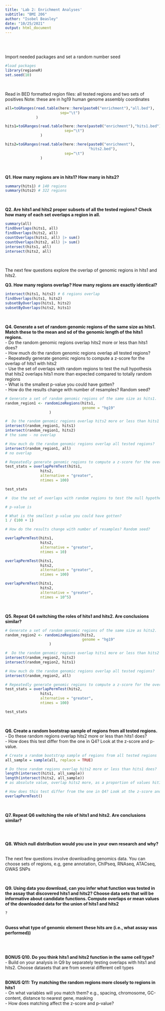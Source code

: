 ```yaml
---
title: 'Lab 2: Enrichment Analyses'
subtitle: "BMI 206"
author: "Isobel Beasley"
date: "10/25/2021"
output: html_document
---
```

<br>
<br>

Import needed packages and set a random number seed
```r
#load packages
library(regioneR)
set.seed(10)
```
<br>

Read in BED formatted region files: all tested regions and two sets of positives
Note: these are in hg19 human genome assembly coordinates
```r

all=toGRanges(read.table(here::here(paste0("enrichment"),"all.bed"),
                         sep="\t")
              )

hits1=toGRanges(read.table(here::here(paste0("enrichment"),"hits1.bed"),
                           sep="\t")
                )

hits2=toGRanges(read.table(here::here(paste0("enrichment"),
                                      "hits2.bed"),
                           sep="\t")
                )
```
<br>

__Q1. How many regions are in hits1? How many in hits2?__ 
```r
summary(hits1) # 140 regions
summary(hits2) # 322 regions
```
<br>

__Q2. Are hits1 and hits2 proper subsets of all the tested regions? Check how many of each set overlaps a region in all.__
```r
summary(all)
findOverlaps(hits1, all)
findOverlaps(hits2, all)
countOverlaps(hits1, all) |> sum()
countOverlaps(hits2, all) |> sum()
intersect(hits1, all) 
intersect(hits2, all)
```
<br>

The next few questions explore the overlap of genomic regions in hits1 and hits2.

__Q3. How many regions overlap? How many regions are exactly identical?__
```r
intersect(hits1, hits2) # 6 regions overlap
findOverlaps(hits1, hits2)
subsetByOverlaps(hits1, hits2)
subsetByOverlaps(hits2, hits1)
```
<br>

__Q4. Generate a set of random genomic regions of the same size as hits1. Match these to the mean and sd of the genomic length of the hits1 regions.__ <br>
- Do the random genomic regions overlap hits2 more or less than hits1 does? <br>
- How much do the random genomic regions overlap all tested regions? <br>
- Repeatedly generate genomic regions to compute a z-score for the overlap of hits1 with hits2 <br>
- Use the set of overlaps with random regions to test the null hypothesis that hits2 overlaps hits1 more than expected compared to totally random regions <br> 
- What is the smallest p-value you could have gotten? <br>
- How do the results change with number of resamples? Random seed? <br>

```r

# Generate a set of random genomic regions of the same size as hits1.
random_region1 <- randomizeRegions(hits1, 
                                   genome = "hg19"
                    )

#  Do the random genomic regions overlap hits2 more or less than hits1 does?
intersect(random_region1, hits1)
intersect(random_region1, hits2)
# the same - no overlap 

# How much do the random genomic regions overlap all tested regions?
intersect(random_region1, all)
# no overlap

# Repeatedly generate genomic regions to compute a z-score for the overlap of hits1 with hits2
test_stats = overlapPermTest(hits1,
                hits2,
                alternative = "greater",
                ntimes = 100)

test_stats

#  Use the set of overlaps with random regions to test the null hypothesis that hits2 overlaps hits1 more than expected compared to totally random region

# p-value is

# What is the smallest p-value you could have gotten?
1 / (100 + 1)

# How do the results change with number of resamples? Random seed?

overlapPermTest(hits1,
                hits2,
                alternative = "greater",
                ntimes = 10)

overlapPermTest(hits1,
                hits2,
                alternative = "greater",
                ntimes = 100)

overlapPermTest(hits1,
                hits2,
                alternative = "greater",
                ntimes = 10^5)

```
<br>

__Q5. Repeat Q4 switching the roles of hits1 and hits2. Are conclusions similar?__
```r
# Generate a set of random genomic regions of the same size as hits2.
random_region2 <- randomizeRegions(hits2, 
                                   genome = "hg19"
                    )

#  Do the random genomic regions overlap hits1 more or less than hits2 does?
intersect(random_region2, hits2)
intersect(random_region2, hits1)

# How much do the random genomic regions overlap all tested regions?
intersect(random_region2, all)

# Repeatedly generate genomic regions to compute a z-score for the overlap of hits2 with hits1
test_stats = overlapPermTest(hits2,
                hits1,
                alternative = "greater",
                ntimes = 100)

test_stats


```
<br>

__Q6. Create a random bootstrap sample of regions from all tested regions.__ <br>
- Do these random regions overlap hits2 more or less than hits1 does? <br>
- How does this test differ from the one in Q4? Look at the z-score and p-value. <br>

```r

# Create a random bootstrap sample of regions from all tested regions
all_sample = sample(all, replace = TRUE)

# Do these random regions overlap hits2 more or less than hits1 does?
length(intersect(hits1, all_sample))
length(intersect(hits2, all_sample))
# as absolute value, overlap hits2 more, as a proportion of values hit1 more

# How does this test differ from the one in Q4? Look at the z-score and p-value.
overlapPermTest()
```
<br>

__Q7. Repeat Q6 switching the role of hits1 and hits2. Are conclusions similar?__
```r

```
<br>

__Q8. Which null distribution would you use in your own research and why?__
<br>


<br>
The next few questions involve downloading genomics data. You can choose sets of regions, e.g, gene annotation, ChIPseq, RNAseq, ATACseq, GWAS SNPs


<br>

__Q9. Using data you download, can you infer what function was tested in the assay that discovered hits1 and hits2? Choose data sets that will be informative about candidate functions. Compute overlaps or mean values of the downloaded data for the union of hits1 and hits2__
```r
?
```

<br>
__Guess what type of genomic element these hits are (i.e., what assay was performed))__

<br>
<br>

__BONUS Q10. Do you think hits1 and hits2 function in the same cell type?__ <br>
- Build on your analysis in Q9 by separately testing overlaps with hits1 and hits2. Choose datasets that are from several different cell types <br>
<br>

__BONUS Q11: Try matching the random regions more closely to regions in hits1__ <br>
- On what variables will you match them? e.g., spacing, chromosome, GC-content, distance to nearest gene, masking <br>
- How does matching affect the z-score and p-value? <br>




















